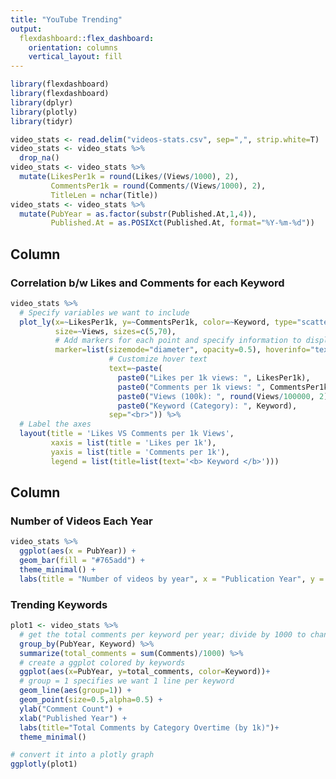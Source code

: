 ---
title: "YouTube Trending"
output: 
  flexdashboard::flex_dashboard:
    orientation: columns
    vertical_layout: fill
---

```{r setup, include=FALSE}
library(flexdashboard)
library(flexdashboard)
library(dplyr)
library(plotly)
library(tidyr)

video_stats <- read.delim("videos-stats.csv", sep=",", strip.white=T)
video_stats <- video_stats %>%
  drop_na()
video_stats <- video_stats %>%
  mutate(LikesPer1k = round(Likes/(Views/1000), 2),
         CommentsPer1k = round(Comments/(Views/1000), 2),
         TitleLen = nchar(Title))
video_stats <- video_stats %>%
  mutate(PubYear = as.factor(substr(Published.At,1,4)),
         Published.At = as.POSIXct(Published.At, format="%Y-%m-%d"))
```
Column {data-width=560}
-----------------------------------------------------------------------

### Correlation b/w Likes and Comments for each Keyword

```{r}
video_stats %>%
  # Specify variables we want to include
  plot_ly(x=~LikesPer1k, y=~CommentsPer1k, color=~Keyword, type="scatter", mode="markers",
          size=~Views, sizes=c(5,70),
          # Add markers for each point and specify information to display on hover
          marker=list(sizemode="diameter", opacity=0.5), hoverinfo="text",
          			  # Customize hover text
                      text=~paste(
                        paste0("Likes per 1k views: ", LikesPer1k),
                        paste0("Comments per 1k views: ", CommentsPer1k),
                        paste0("Views (100k): ", round(Views/100000, 2)),
                        paste0("Keyword (Category): ", Keyword),
                      sep="<br>")) %>%
  # Label the axes
  layout(title = 'Likes VS Comments per 1k Views',
         xaxis = list(title = 'Likes per 1k'),
         yaxis = list(title = 'Comments per 1k'),
         legend = list(title=list(text='<b> Keyword </b>')))

```



Column {data-width=440}
-----------------------------------------------------------------------

### Number of Videos Each Year

```{r}

video_stats %>%
  ggplot(aes(x = PubYear)) +
  geom_bar(fill = "#765add") + 
  theme_minimal() +
  labs(title = "Number of videos by year", x = "Publication Year", y = "Count")

```


### Trending Keywords

```{r}

plot1 <- video_stats %>%
  # get the total comments per keyword per year; divide by 1000 to change scale
  group_by(PubYear, Keyword) %>%
  summarize(total_comments = sum(Comments)/1000) %>%
  # create a ggplot colored by keywords
  ggplot(aes(x=PubYear, y=total_comments, color=Keyword))+
  # group = 1 specifies we want 1 line per keyword
  geom_line(aes(group=1)) +
  geom_point(size=0.5,alpha=0.5) +
  ylab("Comment Count") +
  xlab("Published Year") +
  labs(title="Total Comments by Category Overtime (by 1k)")+
  theme_minimal()

# convert it into a plotly graph
ggplotly(plot1)

```


